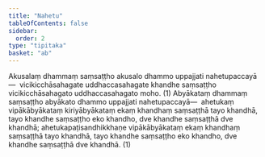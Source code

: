 ```yaml
---
title: "Nahetu"
tableOfContents: false
sidebar:
  order: 2
type: "tipitaka"
basket: "ab"
---
```



<DynamicBreadcrumb />

<Division number="215">

<Paragraph number="714">
Akusalaṃ dhammaṃ saṃsaṭṭho akusalo dhammo uppajjati nahetupaccayā—  vicikicchāsahagate uddhaccasahagate khandhe saṃsaṭṭho vicikicchāsahagato uddhaccasahagato moho. (1)
</Paragraph>

<Paragraph number="715">
Abyākataṃ dhammaṃ saṃsaṭṭho abyākato dhammo uppajjati nahetupaccayā—  ahetukaṃ vipākābyākataṃ kiriyābyākataṃ ekaṃ khandhaṃ saṃsaṭṭhā tayo khandhā, tayo khandhe saṃsaṭṭho eko khandho, dve khandhe saṃsaṭṭhā dve khandhā; ahetukapaṭisandhikkhaṇe vipākābyākataṃ ekaṃ khandhaṃ saṃsaṭṭhā tayo khandhā, tayo khandhe saṃsaṭṭho eko khandho, dve khandhe saṃsaṭṭhā dve khandhā. (1)
</Paragraph>
</Division>